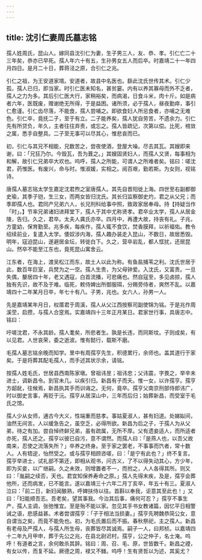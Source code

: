 ```yaml
---
---
---
```

title: 沈引仁妻周氏墓志铭
---



孺人姓周氏，昆山人。嫁同县沈引仁为妻，生子男三人，友、恭、孝。引仁亡二十三年矣，恭亦已早死。孺人年六十有五，生孙男女五人而后卒。时嘉靖二十一年四月四日。是月二十日，葬蒋泾之原，合引仁之兆。

引仁之祖，为王安道家壻。安道者，故县中名医也。繇此沈氏世传其术。引仁少孤，孺人已归，即当家。时引仁医未知名，甚贫窭。内有以养其寡母而外不乏者，孺人之力为多。其后引仁医大行，家稍裕矣，而病渴，日食斗米，肉十斤。如是病者六年，医既废，赠谢绝无所得，于是益困。诸所须，必于孺人，昼夜勤瘁，事引仁愈谨。引仁齿尽落，不能食，孺人尝哺之。即欲食妇人所忌食者，亦哺之无难色。引仁卒，竟抚二子，至于有立。二子能养矣，孺人犹自劳苦，不遗余力。引仁先有所贷负，年久，主者往往弃责，或忘之。孺人皆疏记，次第以偿。比死，棺敛之属，悉手自整具。二子至无事可以尽其心，惟悲哀而已。

初，引仁与其兄不相能，兄数苦之，尝夜使酒，登屋大噪。尽去其瓦。其嫂即来谢，曰：「兄狂乃尔。今毁瓦，吾为葺之。」其嫂固贤妇人，而孺人又贤，每事相为和解，故引仁兄弟卒大欢也。呜呼，孺人之所能，可谓人之所难者矣。铭曰：嗟沈君，药惟医。有废兴，命与时。惟淑媛，实相之。阅百艰，勤若斯。为女则，视铭诗。

唐孺人墓志铭太学生嘉定沈君煦之室唐孺人。其先自晋阳徙上海。四世至右副都御史瑜，其季子铠，生三女，而两女皆归沈氏。其长归监察御史灼，君之从父兄；而季即孺人也。君同产兄弟六人，长兄刑科给事中照，致政家居奉母。持【持疑当作「时」。】节率兄弟诸妇进拜堂下，孺人于其中尤称贤孝。君卒业太学，孺人从居金陵，告归。久之，君卒。太夫人龚氏亦卒。四月中，再遭大故，持丧有礼。子兆，方童幼，保育勤至。兆多疾，每疾作，孺人辄不食饮，焚香膜拜，以祈福佑。教令绍续前业，复遣入太学。倭奴涉内海，孺人趣办装走入昆山，不数日，故居悉毁。明年，寇迫昆山，遂避居金坛，转徙白下。久之，营卒岩乱，都人恇扰，还居昆山。然卒不能至江东也，竟死昆山寓舍云。

江东者，在海上，渡吴松江而东，故土人以此为称。有鱼盐捕苇之利。沈氏世居于此，数百年巨室，兵燹为之一空。孺人生贵，为父母钟爱。入沈氏，又富贵。一旦失偶，嫠居四十年，老又遇寇，白首流播，可悲痛也。然自寇至，多见卤掠，孺人独有先识，故不及于难。临死，敕侍婢出所御服珥，分赐旁侍者，爽然不乱。以嘉靖四十二年某月日卒，年七十有八。子男，兆也。女六人，孙男一人。

先是嘉靖某年月日，权厝君于周溪，孺人从父江西按察司副使锦为铭。于是兆作周溪茔，启攒，与孺人合窆焉。实嘉靖四十三年正月某日。君家世行事，具唐志中。铭曰：

吁嗟沈君，不永其龄。孺人耄矣，所悲者生。孰是长违，而同斯坟。子则成矣，有以见君。人世哀荣，委之逝波。惟有懿行，载斯不磨。

毛孺人墓志铭余晚而知学。里中有周孺亨先生，积德累行，余师也。盖其道行于家矣。于是将葬其配毛孺人，而手述其状示余，请铭。

按孺人姓毛氏，世居县西南陈家墩。曾祖讳昱；祖讳忠；父讳震，字畏之，举辛未进士，调新昌令。到官未几。以疾引归。新昌有子而夭。惟一女，以许孺亨。孺亨方龆龀，往候焉，新昌执其手而训诲之。无何，竟卒。孺亨父南京刑部侍郎讳广，时以御史言事，再贬于沅。孺亨从居深山中，三年而后归；始葬新昌，而受室于毛氏之馆。

孺人少从女师，通古今大义，性端重而慈孝。事姑夏淑人，甚有妇道。处娣姒间，油然无间言。人以缓急告之，虽空乏，必得所欲。新昌为后之子，于孺人为从父弟，待之有加。尝自悼终鲜兄弟，虽有疏属，无所不厚。父有遗妾适人，而所适者亦死，孺人还之。孺亨以彼已自污，意不谓然。而孺人曰：「是燕人也，以吾父故南来，忍使之流落失所？」卒养之终身。至于家之罢老，不事事而饩者，常十数人。人有牾逆，怡然受之。或与孺亨相顾咨嗟，曰：「是宁有此也？」终不复言。孺亨举进士，试礼部不第还，即相从观书，问古义，了不以得失动其心，方少年，即为买妾，以广继嗣。久之未效，则增置者不一，而拊之，人人各得其所。则又曰：「胤嗣之续否，天也。君宜知保养寿命之原。」孺人先得末疾，及是，孺亨会葬他所，还而病发，已不能言。遂以嘉靖三十六年二月丁亥卒，年五十有三。夏淑人泣曰：「前二日，新妇闻酿熟，呼婢扶侍以往。首斟以奉我，讵意其至此也！」又曰：「妇能顺吾志。吾老矣，望其事我。今治其后事，痛何可忍？」孺亨不事生产，孺人主调，张弛惟宜。至是殆不能以家。忽见其手书女教诸篇，因忆平日相警诫之语，悲感益甚。术者尝谓孺亨：「子于相法当损妻。」孺亨先聘魏恭简公女，意自谓当之矣，而竟不能免也。初，为毛氏置后而不振。春秋祭祀，主之孺人。新昌有老母及严孺人，与孺人所生母，丧葬皆尽其诚焉。嗣子一人，曰邦桢。以嘉靖四十二年九月甲申，葬于先公之兆，在县北尉迟村。孺亨，公之仲子，名士淹。呜呼！有道者之言，余何敢杀其辞。铭曰：周、召、毛、原，世皆数千。新昌之禋，有女以传，而复不延。厥德之周，禄又不雠。呜呼！生有贤哲以为述，其奚尤？